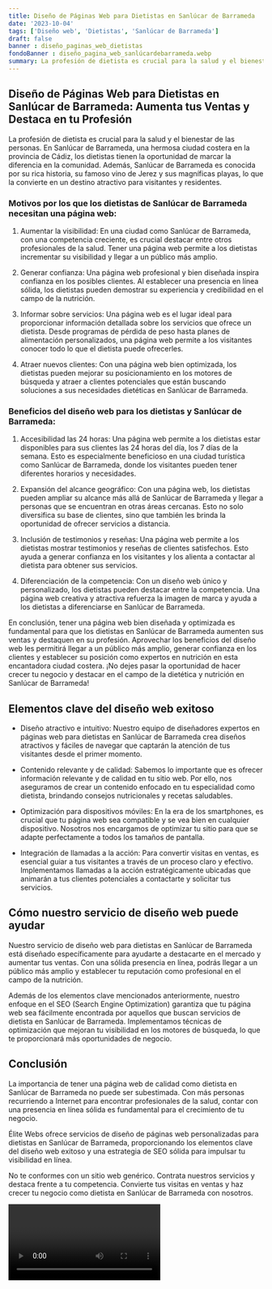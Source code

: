 ```yaml
---
title: Diseño de Páginas Web para Dietistas en Sanlúcar de Barrameda
date: '2023-10-04'
tags: ['Diseño web', 'Dietistas', 'Sanlúcar de Barrameda']
draft: false
banner : diseño_paginas_web_dietistas
fondoBanner : diseño_pagina_web_sanlúcardebarrameda.webp
summary: La profesión de dietista es crucial para la salud y el bienestar de las personas. En Sanlúcar de Barrameda, una hermosa ciudad costera en la provincia de Cádiz, los dietistas tienen la oportunidad de marcar la diferencia en la comunidad. Además, Sanlúcar de Barrameda es conocida por su rica historia, su famoso vino de Jerez y sus magníficas playas, lo que la convierte en un destino atractivo para visitantes y residentes.
---
```


## Diseño de Páginas Web para Dietistas en Sanlúcar de Barrameda: Aumenta tus Ventas y Destaca en tu Profesión

La profesión de dietista es crucial para la salud y el bienestar de las personas. En Sanlúcar de Barrameda, una hermosa ciudad costera en la provincia de Cádiz, los dietistas tienen la oportunidad de marcar la diferencia en la comunidad. Además, Sanlúcar de Barrameda es conocida por su rica historia, su famoso vino de Jerez y sus magníficas playas, lo que la convierte en un destino atractivo para visitantes y residentes.

### Motivos por los que los dietistas de Sanlúcar de Barrameda necesitan una página web:

1. Aumentar la visibilidad: En una ciudad como Sanlúcar de Barrameda, con una competencia creciente, es crucial destacar entre otros profesionales de la salud. Tener una página web permite a los dietistas incrementar su visibilidad y llegar a un público más amplio.

2. Generar confianza: Una página web profesional y bien diseñada inspira confianza en los posibles clientes. Al establecer una presencia en línea sólida, los dietistas pueden demostrar su experiencia y credibilidad en el campo de la nutrición.

3. Informar sobre servicios: Una página web es el lugar ideal para proporcionar información detallada sobre los servicios que ofrece un dietista. Desde programas de pérdida de peso hasta planes de alimentación personalizados, una página web permite a los visitantes conocer todo lo que el dietista puede ofrecerles.

4. Atraer nuevos clientes: Con una página web bien optimizada, los dietistas pueden mejorar su posicionamiento en los motores de búsqueda y atraer a clientes potenciales que están buscando soluciones a sus necesidades dietéticas en Sanlúcar de Barrameda.

### Beneficios del diseño web para los dietistas y Sanlúcar de Barrameda:

1. Accesibilidad las 24 horas: Una página web permite a los dietistas estar disponibles para sus clientes las 24 horas del día, los 7 días de la semana. Esto es especialmente beneficioso en una ciudad turística como Sanlúcar de Barrameda, donde los visitantes pueden tener diferentes horarios y necesidades.

2. Expansión del alcance geográfico: Con una página web, los dietistas pueden ampliar su alcance más allá de Sanlúcar de Barrameda y llegar a personas que se encuentran en otras áreas cercanas. Esto no solo diversifica su base de clientes, sino que también les brinda la oportunidad de ofrecer servicios a distancia.

3. Inclusión de testimonios y reseñas: Una página web permite a los dietistas mostrar testimonios y reseñas de clientes satisfechos. Esto ayuda a generar confianza en los visitantes y los alienta a contactar al dietista para obtener sus servicios.

4. Diferenciación de la competencia: Con un diseño web único y personalizado, los dietistas pueden destacar entre la competencia. Una página web creativa y atractiva refuerza la imagen de marca y ayuda a los dietistas a diferenciarse en Sanlúcar de Barrameda.

En conclusión, tener una página web bien diseñada y optimizada es fundamental para que los dietistas en Sanlúcar de Barrameda aumenten sus ventas y destaquen en su profesión. Aprovechar los beneficios del diseño web les permitirá llegar a un público más amplio, generar confianza en los clientes y establecer su posición como expertos en nutrición en esta encantadora ciudad costera. ¡No dejes pasar la oportunidad de hacer crecer tu negocio y destacar en el campo de la dietética y nutrición en Sanlúcar de Barrameda!

<GifSeo />

<Cta />

## Elementos clave del diseño web exitoso

- Diseño atractivo e intuitivo: Nuestro equipo de diseñadores expertos en páginas web para dietistas en Sanlúcar de Barrameda crea diseños atractivos y fáciles de navegar que captarán la atención de tus visitantes desde el primer momento.

- Contenido relevante y de calidad: Sabemos lo importante que es ofrecer información relevante y de calidad en tu sitio web. Por ello, nos aseguramos de crear un contenido enfocado en tu especialidad como dietista, brindando consejos nutricionales y recetas saludables.

- Optimización para dispositivos móviles: En la era de los smartphones, es crucial que tu página web sea compatible y se vea bien en cualquier dispositivo. Nosotros nos encargamos de optimizar tu sitio para que se adapte perfectamente a todos los tamaños de pantalla.

- Integración de llamadas a la acción: Para convertir visitas en ventas, es esencial guiar a tus visitantes a través de un proceso claro y efectivo. Implementamos llamadas a la acción estratégicamente ubicadas que animarán a tus clientes potenciales a contactarte y solicitar tus servicios.

## Cómo nuestro servicio de diseño web puede ayudar

Nuestro servicio de diseño web para dietistas en Sanlúcar de Barrameda está diseñado específicamente para ayudarte a destacarte en el mercado y aumentar tus ventas. Con una sólida presencia en línea, podrás llegar a un público más amplio y establecer tu reputación como profesional en el campo de la nutrición.

Además de los elementos clave mencionados anteriormente, nuestro enfoque en el SEO (Search Engine Optimization) garantiza que tu página web sea fácilmente encontrada por aquellos que buscan servicios de dietista en Sanlúcar de Barrameda. Implementamos técnicas de optimización que mejoran tu visibilidad en los motores de búsqueda, lo que te proporcionará más oportunidades de negocio.

## Conclusión

La importancia de tener una página web de calidad como dietista en Sanlúcar de Barrameda no puede ser subestimada. Con más personas recurriendo a Internet para encontrar profesionales de la salud, contar con una presencia en línea sólida es fundamental para el crecimiento de tu negocio.

Élite Webs ofrece servicios de diseño de páginas web personalizadas para dietistas en Sanlúcar de Barrameda, proporcionando los elementos clave del diseño web exitoso y una estrategia de SEO sólida para impulsar tu visibilidad en línea.

No te conformes con un sitio web genérico. Contrata nuestros servicios y destaca frente a tu competencia. Convierte tus visitas en ventas y haz crecer tu negocio como dietista en Sanlúcar de Barrameda con nosotros.

<Video />

<CtaBot job='Dietistas' city='Sanlúcar de Barrameda'/>

<Gmaps query='Sanlúcar de Barrameda+españa+maps' />
